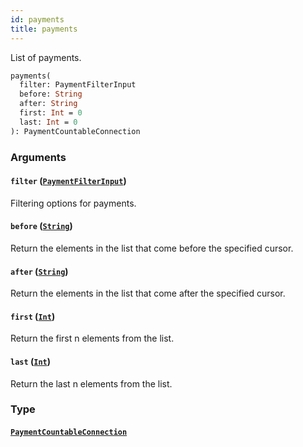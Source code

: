 ```yaml
---
id: payments
title: payments
---
```


List of payments.

```graphql
payments(
  filter: PaymentFilterInput
  before: String
  after: String
  first: Int = 0
  last: Int = 0
): PaymentCountableConnection

```

### Arguments

#### `filter` ([`PaymentFilterInput`](/developer/api-reference/inputs/payment-filter-input.mdx))

Filtering options for payments.

#### `before` ([`String`](/developer/api-reference/scalars/string.mdx))

Return the elements in the list that come before the specified cursor.

#### `after` ([`String`](/developer/api-reference/scalars/string.mdx))

Return the elements in the list that come after the specified cursor.

#### `first` ([`Int`](/developer/api-reference/scalars/int.mdx))

Return the first n elements from the list.

#### `last` ([`Int`](/developer/api-reference/scalars/int.mdx))

Return the last n elements from the list.

### Type

#### [`PaymentCountableConnection`](/developer/api-reference/objects/payment-countable-connection.mdx)
